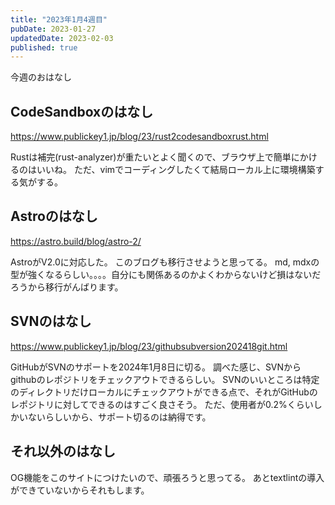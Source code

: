 ```yaml
---
title: "2023年1月4週目"
pubDate: 2023-01-27
updatedDate: 2023-02-03
published: true
---
```


今週のおはなし

## CodeSandboxのはなし

https://www.publickey1.jp/blog/23/rust2codesandboxrust.html

Rustは補完(rust-analyzer)が重たいとよく聞くので、ブラウザ上で簡単にかけるのはいいね。
ただ、vimでコーディングしたくて結局ローカル上に環境構築する気がする。

## Astroのはなし

https://astro.build/blog/astro-2/

AstroがV2.0に対応した。
このブログも移行させようと思ってる。
md, mdxの型が強くなるらしい。。。。自分にも関係あるのかよくわからないけど損はないだろうから移行がんばります。

## SVNのはなし

https://www.publickey1.jp/blog/23/githubsubversion202418git.html

GitHubがSVNのサポートを2024年1月8日に切る。
調べた感じ、SVNからgithubのレポジトリをチェックアウトできるらしい。
SVNのいいところは特定のディレクトリだけローカルにチェックアウトができる点で、それがGitHubのレポジトリに対してできるのはすごく良さそう。
ただ、使用者が0.2%くらいしかいないらしいから、サポート切るのは納得です。

## それ以外のはなし

OG機能をこのサイトにつけたいので、頑張ろうと思ってる。
あとtextlintの導入ができていないからそれもします。
